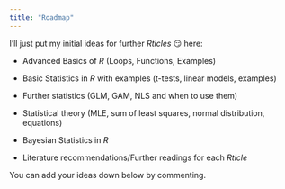 ```yaml
---
title: "Roadmap"
---
```


I'll just put my initial ideas for further *Rticles* 😏 here:

-   Advanced Basics of $R$ (Loops, Functions, Examples)

-   Basic Statistics in $R$ with examples (t-tests, linear models, examples)

-   Further statistics (GLM, GAM, NLS and when to use them)

-   Statistical theory (MLE, sum of least squares, normal distribution, equations)

-   Bayesian Statistics in $R$

-   Literature recommendations/Further readings for each *Rticle*

You can add your ideas down below by commenting.

